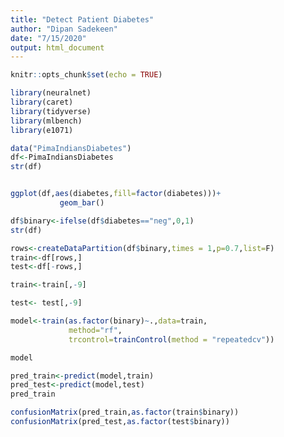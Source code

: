 ```yaml
---
title: "Detect Patient Diabetes"
author: "Dipan Sadekeen"
date: "7/15/2020"
output: html_document
---
```


```r
knitr::opts_chunk$set(echo = TRUE)
```
```r
library(neuralnet)
library(caret)
library(tidyverse)
library(mlbench)
library(e1071)


```
```r
data("PimaIndiansDiabetes")
df<-PimaIndiansDiabetes
str(df)


ggplot(df,aes(diabetes,fill=factor(diabetes)))+
           geom_bar()

df$binary<-ifelse(df$diabetes=="neg",0,1)       
str(df)
```


```r
rows<-createDataPartition(df$binary,times = 1,p=0.7,list=F)
train<-df[rows,]
test<-df[-rows,]
```
```r
train<-train[,-9] 

test<- test[,-9]
```
```r
model<-train(as.factor(binary)~.,data=train,
             method="rf",
             trcontrol=trainControl(method = "repeatedcv"))

model
```

```r
pred_train<-predict(model,train)
pred_test<-predict(model,test)
pred_train
```
```r
confusionMatrix(pred_train,as.factor(train$binary))
confusionMatrix(pred_test,as.factor(test$binary))
```

